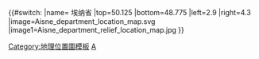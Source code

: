 {{#switch:{{{1}}}
|name= 埃纳省
|top=50.125
|bottom=48.775
|left=2.9
|right=4.3
|image=Aisne_department_location_map.svg
|image1=Aisne_department_relief_location_map.jpg
}}<noinclude>{{Location map/Info}}
[[Category:地理位置圖模板]]
[[Category:法国各省地理位置图模板|A]]
</noinclude>